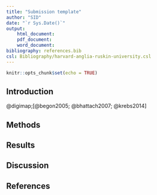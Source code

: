```yaml
---
title: "Submission template"
author: "SID"
date: "`r Sys.Date()`"
output: 
    html_document:
    pdf_document:
    word_document:
bibliography: references.bib
csl: Bibliography/harvard-anglia-ruskin-university.csl
---
```


```r
knitr::opts_chunk$set(echo = TRUE)
```

## Introduction

@digimap;[@begon2005; @bhattach2007; @krebs2014]

## Methods

## Results

## Discussion

## References
